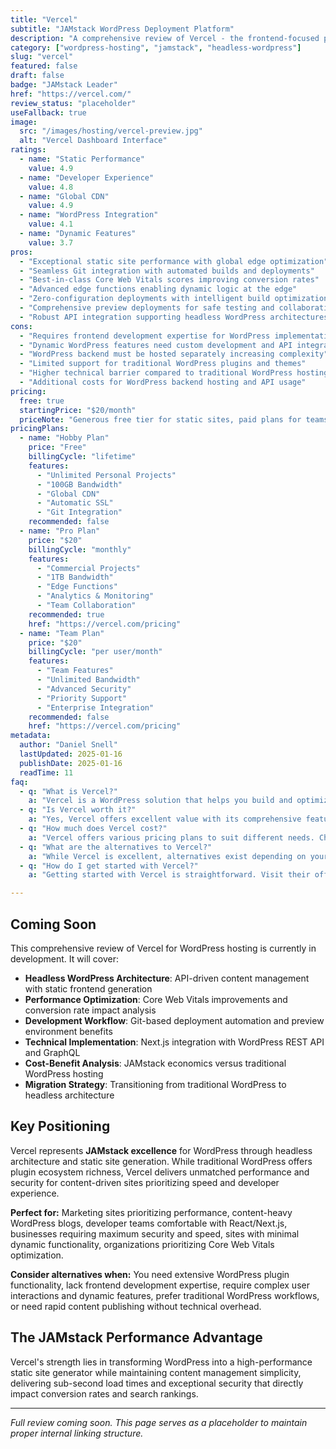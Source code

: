 ```yaml
---
title: "Vercel"
subtitle: "JAMstack WordPress Deployment Platform"
description: "A comprehensive review of Vercel - the frontend-focused platform enabling headless WordPress deployments with static site generation, edge functions, and global CDN for maximum performance and security."
category: ["wordpress-hosting", "jamstack", "headless-wordpress"]
slug: "vercel"
featured: false
draft: false
badge: "JAMstack Leader"
href: "https://vercel.com/"
review_status: "placeholder"
useFallback: true
image:
  src: "/images/hosting/vercel-preview.jpg"
  alt: "Vercel Dashboard Interface"
ratings:
  - name: "Static Performance"
    value: 4.9
  - name: "Developer Experience"
    value: 4.8
  - name: "Global CDN"
    value: 4.9
  - name: "WordPress Integration"
    value: 4.1
  - name: "Dynamic Features"
    value: 3.7
pros:
  - "Exceptional static site performance with global edge optimization"
  - "Seamless Git integration with automated builds and deployments"
  - "Best-in-class Core Web Vitals scores improving conversion rates"
  - "Advanced edge functions enabling dynamic logic at the edge"
  - "Zero-configuration deployments with intelligent build optimization"
  - "Comprehensive preview deployments for safe testing and collaboration"
  - "Robust API integration supporting headless WordPress architectures"
cons:
  - "Requires frontend development expertise for WordPress implementation"
  - "Dynamic WordPress features need custom development and API integration"
  - "WordPress backend must be hosted separately increasing complexity"
  - "Limited support for traditional WordPress plugins and themes"
  - "Higher technical barrier compared to traditional WordPress hosting"
  - "Additional costs for WordPress backend hosting and API usage"
pricing:
  free: true
  startingPrice: "$20/month"
  priceNote: "Generous free tier for static sites, paid plans for teams and advanced features"
pricingPlans:
  - name: "Hobby Plan"
    price: "Free"
    billingCycle: "lifetime"
    features:
      - "Unlimited Personal Projects"
      - "100GB Bandwidth"
      - "Global CDN"
      - "Automatic SSL"
      - "Git Integration"
    recommended: false
  - name: "Pro Plan"
    price: "$20"
    billingCycle: "monthly"
    features:
      - "Commercial Projects"
      - "1TB Bandwidth"
      - "Edge Functions"
      - "Analytics & Monitoring"
      - "Team Collaboration"
    recommended: true
    href: "https://vercel.com/pricing"
  - name: "Team Plan"
    price: "$20"
    billingCycle: "per user/month"
    features:
      - "Team Features"
      - "Unlimited Bandwidth"
      - "Advanced Security"
      - "Priority Support"
      - "Enterprise Integration"
    recommended: false
    href: "https://vercel.com/pricing"
metadata:
  author: "Daniel Snell"
  lastUpdated: 2025-01-16
  publishDate: 2025-01-16
  readTime: 11
faq:
  - q: "What is Vercel?"
    a: "Vercel is a WordPress solution that helps you build and optimize your website with powerful features and excellent performance."
  - q: "Is Vercel worth it?"
    a: "Yes, Vercel offers excellent value with its comprehensive feature set, regular updates, and reliable support. It's a solid investment for serious WordPress users."
  - q: "How much does Vercel cost?"
    a: "Vercel offers various pricing plans to suit different needs. Check their official website for current pricing and special offers."
  - q: "What are the alternatives to Vercel?"
    a: "While Vercel is excellent, alternatives exist depending on your specific needs. Consider your requirements for features, budget, and ease of use when comparing options."
  - q: "How do I get started with Vercel?"
    a: "Getting started with Vercel is straightforward. Visit their official website, choose a plan that fits your needs, and follow their setup documentation or tutorials."

---
```


## Coming Soon

This comprehensive review of Vercel for WordPress hosting is currently in development. It will cover:

- **Headless WordPress Architecture**: API-driven content management with static frontend generation
- **Performance Optimization**: Core Web Vitals improvements and conversion rate impact analysis
- **Development Workflow**: Git-based deployment automation and preview environment benefits
- **Technical Implementation**: Next.js integration with WordPress REST API and GraphQL
- **Cost-Benefit Analysis**: JAMstack economics versus traditional WordPress hosting
- **Migration Strategy**: Transitioning from traditional WordPress to headless architecture

## Key Positioning

Vercel represents **JAMstack excellence** for WordPress through headless architecture and static site generation. While traditional WordPress offers plugin ecosystem richness, Vercel delivers unmatched performance and security for content-driven sites prioritizing speed and developer experience.

**Perfect for:** Marketing sites prioritizing performance, content-heavy WordPress blogs, developer teams comfortable with React/Next.js, businesses requiring maximum security and speed, sites with minimal dynamic functionality, organizations prioritizing Core Web Vitals optimization.

**Consider alternatives when:** You need extensive WordPress plugin functionality, lack frontend development expertise, require complex user interactions and dynamic features, prefer traditional WordPress workflows, or need rapid content publishing without technical overhead.

## The JAMstack Performance Advantage

Vercel's strength lies in transforming WordPress into a high-performance static site generator while maintaining content management simplicity, delivering sub-second load times and exceptional security that directly impact conversion rates and search rankings.

---

*Full review coming soon. This page serves as a placeholder to maintain proper internal linking structure.*